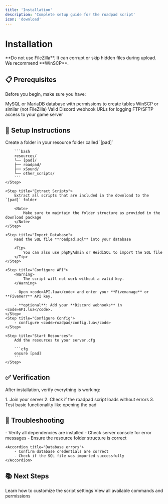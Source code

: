 ```yaml
---
title: 'Installation'
description: 'Complete setup guide for the roadpad script'
icon: 'download'
---
```


# Installation

<Danger>
    **Do not use FileZilla**. It can corrupt or skip hidden files during upload. We recommend **WinSCP**.
</Danger>

## 📋 Prerequisites

Before you begin, make sure you have:

<CardGroup cols={2}>
    <Card title="Database Access" icon="database">
        MySQL or MariaDB database with permissions to create tables
    </Card>
    <Card title="FTP Client" icon="server">
        WinSCP or similar (not FileZilla)
    </Card>
    <Card title="Discord Webhooks" icon="discord">
        Valid Discord webhook URLs for logging
    </Card>
    <Card title="Server Access" icon="key">
        FTP/SFTP access to your game server
    </Card>
</CardGroup>

## 🚀 Setup Instructions

<Steps>
    <Step title="Create Resource Folder">
        Create a folder in your resource folder called `[pad]`

        ```bash
        resources/
        └── [pad]/
        ├── roadpad/
        ├── xSound/
        └── other_scripts/
        ```
    </Step>

    <Step title="Extract Scripts">
        Extract all scripts that are included in the download to the `[pad]` folder

        <Note>
            Make sure to maintain the folder structure as provided in the download package
        </Note>
    </Step>

    <Step title="Import Database">
        Read the SQL file **roadpad.sql** into your database

        <Tip>
            You can also use phpMyAdmin or HeidiSQL to import the SQL file
        </Tip>
    </Step>

    <Step title="Configure API">
        <Warning>
            The script will not work without a valid key.
        </Warning>

        - Open <code>API.lua</code> and enter your **Fivemanage** or **Fivemerr** API key.

        - **optional**: Add your **Discord webhooks** in <code>API.lua</code>.
    </Step>
    <Step title="Configure Config">
        - configure <code>roadpad/config.lua</code>
    </Step>

    <Step title="Start Resources">
        Add the resources to your server.cfg

        ```cfg
        ensure [pad]
        ```
    </Step>
</Steps>

## ✅ Verification

After installation, verify everything is working:

<Tabs>
    <Tab title="In-Game Test">
        1. Join your server
        2. Check if the roadpad script loads without errors
        3. Test basic functionality like opening the pad
    </Tab>
</Tabs>

## 🔧 Troubleshooting

<AccordionGroup>
    <Accordion title="Script not starting">
        - Verify all dependencies are installed
        - Check server console for error messages
        - Ensure the resource folder structure is correct
    </Accordion>

    <Accordion title="Database errors">
        - Confirm database credentials are correct
        - Check if the SQL file was imported successfully
    </Accordion>
</AccordionGroup>

## 📚 Next Steps

<CardGroup cols={2}>
    <Card title="Configuration" icon="gear" href="/configuration">
        Learn how to customize the script settings
    </Card>
    <Card title="Commands" icon="terminal" href="/commands">
        View all available commands and permissions
    </Card>
</CardGroup>